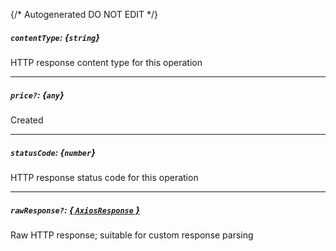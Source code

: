 {/* Autogenerated DO NOT EDIT  */}
##### `contentType`: *{`string`}*
HTTP response content type for this operation

---
##### `price?`: *{`any`}*
Created

---
##### `statusCode`: *{`number`}*
HTTP response status code for this operation

---
##### `rawResponse?`: [*{ `AxiosResponse` }*](https://axios-http.com/docs/res_schema)
Raw HTTP response; suitable for custom response parsing

